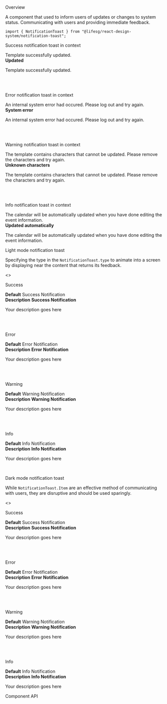 
<Meta title="Modules/NotificationToast" component={Notification} />

<Title>Notification Toast</Title>

<Secondary>Overview</Secondary>

A component that used to inform users of updates or changes to system status. Communicating with users and providing immediate feedback.

```tsx
import { NotificationToast } from "@lifesg/react-design-system/notification-toast";
```

<Preview>
    <Story name="NotificationToast">
        <p>Success notification toast in context</p>
        <Notification type="success">
            <IoMdCheckmarkCircle />
            Template successfully updated.
        </Notification>
        <br />
        <Notification type="success">
            <IoMdCheckmarkCircle />
            <strong>Updated</strong>
            <p>Template successfully updated.</p>
        </Notification>
        <br />
        <br />
        <p>Error notification toast in context</p>
        <Notification type="error">
            <IoMdAlert />
            An internal system error had occured. Please log out and try again.
        </Notification>
        <br />
        <Notification type="error">
            <IoMdAlert />
            <strong>System error</strong>
            <p>
                An internal system error had occured. Please log out and try
                again.
            </p>
        </Notification>
        <br />
        <br />
        <p>Warning notification toast in context</p>
        <Notification type="warning">
            <IoIosWarning />
            The template contains characters that cannot be updated. Please remove
            the characters and try again.
        </Notification>
        <br />
        <Notification type="warning">
            <IoIosWarning />
            <strong>Unknown characters</strong>
            <p>
                The template contains characters that cannot be updated. Please
                remove the characters and try again.
            </p>
        </Notification>
        <br />
        <br />
        <p>Info notification toast in context</p>
        <Notification type="info">
            <IoMdInformationCircle />
            The calendar will be automatically updated when you have done editing
            the event information.
        </Notification>
        <br />
        <Notification type="info">
            <IoMdInformationCircle />
            <strong>Updated automatically</strong>
            <p>
                The calendar will be automatically updated when you have done
                editing the event information.
            </p>
        </Notification>
    </Story>
</Preview>

<Heading3>Light mode notification toast</Heading3>

Specifying the type in the `NotificationToast.type` to animate into a screen by displaying near the content that returns its feedback.

<Canvas>
    <Story name="Light mode">
        <>
            <p>Success</p>
            <strong>Default</strong>
            <Notification type="success">
                <IoMdCheckmarkCircle />
                Success Notification
            </Notification>
            <br />
            <strong>Description</strong>
            <Notification type="success">
                <IoMdCheckmarkCircle />
                <strong>Success Notification</strong>
                <p>Your description goes here</p>
            </Notification>
            <br />
            <br />
            <p>Error</p>
            <strong>Default</strong>
            <Notification type="error">
                <IoMdAlert />
                Error Notification
            </Notification>
            <br />
            <strong>Description</strong>
            <Notification type="error">
                <IoMdAlert />
                <strong>Error Notification</strong>
                <p>Your description goes here</p>
            </Notification>
            <br />
            <br />
            <p>Warning</p>
            <strong>Default</strong>
            <Notification type="warning">
                <IoIosWarning />
                Warning Notification
            </Notification>
            <br />
            <strong>Description</strong>
            <Notification type="warning">
                <IoIosWarning />
                <strong>Warning Notification</strong>
                <p>Your description goes here</p>
            </Notification>
            <br />
            <br />
            <p>Info</p>
            <strong>Default</strong>
            <Notification type="info">
                <IoMdInformationCircle />
                Info Notification
            </Notification>
            <br />
            <strong>Description</strong>
            <Notification type="info">
                <IoMdInformationCircle />
                <strong>Info Notification</strong>
                <p>Your description goes here</p>
            </Notification>
            <br />
        </>
    </Story>
</Canvas>

<Heading3>Dark mode notification toast</Heading3>

While `NotificationToast.Item` are an effective method of communicating with users, they are disruptive and should be used sparingly.

<Preview>
    <Story name="Dark mode">
        <>
            <p>Success</p>
            <strong>Default</strong>
            <Notification type="successDark">
                <IoMdCheckmarkCircle />
                Success Notification
            </Notification>
            <br />
            <strong>Description</strong>
            <Notification type="successDark">
                <IoMdCheckmarkCircle />
                <strong>Success Notification</strong>
                <p>Your description goes here</p>
            </Notification>
            <br />
            <br />
            <p>Error</p>
            <strong>Default</strong>
            <Notification type="errorDark">
                <IoMdAlert />
                Error Notification
            </Notification>
            <br />
            <strong>Description</strong>
            <Notification type="errorDark">
                <IoMdAlert />
                <strong>Error Notification</strong>
                <p>Your description goes here</p>
            </Notification>
            <br />
            <br />
            <p>Warning</p>
            <strong>Default</strong>
            <Notification type="warningDark">
                <IoIosWarning />
                Warning Notification
            </Notification>
            <br />
            <strong>Description</strong>
            <Notification type="warningDark">
                <IoIosWarning />
                <strong>Warning Notification</strong>
                <p>Your description goes here</p>
            </Notification>
            <br />
            <br />
            <p>Info</p>
            <strong>Default</strong>
            <Notification type="infoDark">
                <IoMdInformationCircle />
                Info Notification
            </Notification>
            <br />
            <strong>Description</strong>
            <Notification type="infoDark">
                <IoMdInformationCircle />
                <strong>Info Notification</strong>
                <p>Your description goes here</p>
            </Notification>
        </>
    </Story>
</Preview>

<Secondary>Component API</Secondary>

<PropsTable />
